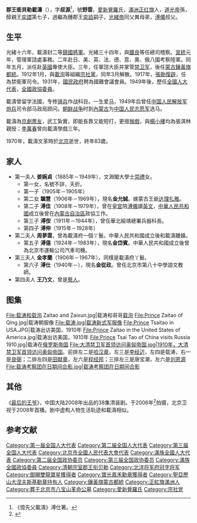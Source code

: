 {{Manchu name|[[爱新觉罗氏|爱新觉罗]]}}
{{Infobox Officeholder
|图像 =载涛 Zaitao.jpg
|图像大小 =300px
|图像說明 =郡王銜貝勒載濤
|后缀尊称 = 鍾郡王|貝勒
|屆次1     = 第三代
|職務1     = 鍾郡王
|就任日期1 = 1902年
|卸任日期1 = 1945年
|前任1 = [[载滢|载滢]]
|继任1 = 末代
|1blankname1   =[[清朝君主列表|皇帝]]
|1namedata1=清德宗[[载湉|载湉]]→[[溥仪|溥仪]]
|屆次2     = 首届
|職務2     = 国难会议会员
|就任日期2 = 1932年4月
|卸任日期2 = 1932年4月
|chairman2 = [[林森|林森]]
|order3        = 第一至三届
|office3       =中华人民共和国全国人民代表大会代表
|1blankname3   = [[全国人民代表大会常务委员会委员长|全国人大<br />常委委员长]]
|1namedata3    = [[刘少奇|刘少奇]]→[[朱德|朱德]]
|2blankname3   = [[全国人民代表大会常务委员会副委员长|全国人大常委<br />第一副委员长]]
|2namedata3    = [[宋庆龄|宋庆龄]]→[[林伯渠|林伯渠]]→[[彭真|彭真]]
|3blankname3   = [[国务院总理|国务院总理]]
|3namedata3   = [[周恩来|周恩来]]
|4blankname3  = [[中华人民共和国主席|国家主席]]
|4namedata3   = [[毛泽东|毛泽东]]→[[刘少奇|刘少奇]]→[[董必武|董必武]]
|5blankname3   = [[中华人民共和国主席|副主席]]
|5namedata3   = [[朱德|朱德]]→[[宋庆龄|宋庆龄]]、[[董必武|董必武]]
|term_start3   = 1954年9月27日
|term_end3     = 1970年9月2日
|order4       = 第二至三届
|office4      =中国人民政治协商会议全国委员会委员
|1blankname4   = [[中国人民政治协商会议全国委员会主席|全国政协<br />主席]]
|1namedata4    = [[周恩来|周恩来]]
|2blankname4  = [[中国人民政治协商会议全国委员会秘书长|全国政协<br />秘书长]]
|2namedata4   = [[徐冰|徐冰]]
|3blankname4   = [[国务院总理|国务院总理]]
|3namedata4   = [[周恩来|周恩来]]
|4blankname4  = [[中华人民共和国主席|国家主席]]
|4namedata4   = [[毛泽东|毛泽东]]→[[刘少奇|刘少奇]]→[[董必武|董必武]]
|5blankname4   =[[中华人民共和国主席|副主席]]
|5namedata4   = [[朱德|朱德]]→[[宋庆龄|宋庆龄]]、[[董必武|董必武]]
|term_start4  = 1954年12月
|term_end4     = 1965 年1月
|职务5=[[中国人民解放军|中国人民解放军]][[炮兵|炮兵]]司令部马政局顾问
|姓 =[[愛新覺羅|愛新覺羅]]
|名 =載濤
|原名    = 
|字  = 叔源
|號  = 野雲
|封爵 =二等[[镇国将军|镇国将军]]→[[奉恩辅国公|辅国公]]→[[贝勒|贝勒]]
|國籍 = {{QIN}}（1887年－1912年）<br />
{{ROC}}（1912年－1949年）<br />
{{PRC}}（1949年－1970年）
|籍貫 = 右翼近支[[正紅旗|正紅旗]]第一族
|出生日期 =光绪十三年<br>1887年6月23日
|出生地點 ={{QING}}[[北京市|京師]]
|逝世日期 =庚戌年八月初二日<Br>{{death date and age|1970|9|2|1887|6|23}}
|逝世地點= {{PRC}}[[北京市|北京市]]
|安葬地點=[[北京市八宝山革命公墓|北京市八宝山革命公墓]]
|居處    = 
|政黨    = [[宗社党|宗社党]]（1912年1－3月）
|職業    = 军事家、政治家、地摊商贩
|父母    = 父親：醇贤亲王[[奕譞|奕譞]]<br />母亲：[[侧福晋刘佳氏|侧福晋刘佳氏]]
|配偶    = 姜婉貞<br />周夢雲<br />金孝蘭<br />王乃文
|子女    = 子：<Br>長子<br />次子: [[溥佳|溥佳]]<br />三子: [[溥侒|溥侒]]<br />四子: [[溥伸|溥伸]]<br />五子: [[溥僖|溥僖]]<br />六子: [[溥仕|溥仕]]<Br>女：<Br>長女<br />次女: [[韞慧|韞慧]]
|親屬    = 同胞兄弟：<br />醇亲王[[载沣|载沣]]<br />瑞郡王[[载洵|载洵]]<br />異母兄弟：<br />载瀚<br />清德宗[[载湉|载湉]]<br />奕譞三子<br />载洸
|宗教信仰    = [[中国民间信仰|中国民间信仰]]
|專業    = 
|母校    = 法国索米骑兵学校
|網站    = 
|簽名    = 
|別名    = 
|軍銜    = 
|效忠    = {{QIN}}（1890年－1912年）<br />{{Flagicon|大清}} [[张勋复辟|复辟清政府]]（1917年7月1日－1917年7月12日）<br />{{ROC}}（1912年－1949年）<br />{{PRC}}（1949年－1970年）
|服務    = 清朝[[禁卫军|禁卫军]]<br />清朝[[新军|新军]]<br />[[中国人民解放军|中国人民解放军]]<br />[[中国人民志愿军|中国人民志愿军]]
|服役期間= 1890年－1970年
|階級    = 
|隊      = 
|戰爭    = [[朝鲜战争|朝鲜战争]]
|獲獎    = 
|著作 =  
}}

'''郡王銜貝勒載濤'''（{{bd|1887年|6月23日|1970年|9月2日|catIdx=Zai載}}），字'''叔源'''<ref>《憶先父載濤》溥仕著。</ref>，號'''野雲'''，[[愛新覺羅|愛新覺羅]]氏，[[满洲族|滿洲]][[正红旗|正红旗]]人，[[道光帝|道光帝]]孫，醇親王[[奕譞|奕譞]]第七子，過繼為鍾郡王[[奕詥|奕詥]]嗣子，[[光緒帝|光緒帝]]同父異母弟，[[溥儀|溥儀]]叔父。

==生平==
光緒十六年，載濤封二等[[鎮國將軍|鎮國將軍]]。光緒三十四年，與[[鐵良|鐵良]]等任總司稽察。[[宣統|宣統]]元年，管理軍諮處事務。二年赴日、美、英、法、德、意、奧、俄八國考察陸軍。同年五月，派任赴[[英國|英國]]專使大臣。三年，任軍諮大臣并掌管[[禁卫军|禁卫军]]，後任[[蒙古民族|蒙古]][[鑲黃旗|鑲黃旗]][[都統|都統]]。1912年1月，與[[載洵|載洵]]等組織[[宗社黨|宗社黨]]，同年3月解散。1917年，[[張勛復辟|張勛復辟]]，任為禁衛軍司令。1931年，[[國民政府|國民政府]]聘為國難會議會員。1949年後，歷任[[全國人大代表|全國人大代表]]，[[全國政協委員|全國政協委員]]。

載濤曾留学法國{{Link-en|索米尔骑兵学校|Cavalry School}}，专修[[骑兵|骑兵]]作战科目。一生爱[[马|马]]，1949年后曾任[[中国人民解放军|中国人民解放军]][[炮兵|炮兵]]司令部马政局顾问。[[朝鲜战争|朝鲜战争]]时到[[內蒙古|內蒙古]]为[[中国人民志愿军|中国人民志愿军]]选马。

載濤為[[京劇|京劇]][[票友|票友]]，武工紮實，即能長靠又能短打，更擅[[悟空戏|猴戲]]，與[[楊小樓|楊小樓]]均為張淇林親授；[[李萬春|李萬春]]曾向載濤學戲三年。

1970年，載濤文革時於[[北京|北京]]逝世，終年83歲。

== 家人 ==
*第一夫人 '''姜婉貞'''（1885年－1949年），文淵閣大學士[[崇禮|崇禮]]女。
**第一女，名號不詳，夭折。
**第一子（1905年－1905年）
**第二女 '''韞慧'''（1906年－1969年），現名'''金允誠'''。嫁蒙古王爺[[达理扎雅|达理扎雅]]。
**第二子 '''溥佳'''（1908年－1979年），曾在[[皇宮|皇宮]]陪[[溥儀|溥儀]]讀[[英文|英文]]，[[中華人民共和國|中華人民共和國]]成立後曾在[[內蒙古自治區|內蒙古自治區]]政協工作。
**第三子 '''溥侒'''（1911年－1944年），曾任華北綏靖總署兵器科長。
**第四子 '''溥伸'''（1915年－1928年）
*第二夫人 '''周夢雲'''，曾為載濤府一個丫鬟。中華人民共和國成立後和載濤離婚。
**第五子 '''溥僖'''（1924年－1983年），現名'''金岱賓'''。中華人民共和國成立後曾為北京市運輸公司汽車司機。
*第三夫人 '''金孝蘭'''（1906年－1967年），同樣是載濤府丫鬟。
**第六子 '''溥仕'''（1940年－），現名'''金從政'''。曾任北京市第八十中學語文教師。
*第四夫人 '''王乃文'''，曾是[[藝人|藝人]]。

== 图集 ==
<gallery heights="165" mode="packed">
File:载涛和载洵 Zaitao and Zaixun.jpg|载涛和哥哥[[载洵|载洵]]
File:Prince Zaitao of Qing.jpg|载涛朝服像
File:载涛.jpg|载涛新式军服像
File:Prince Tsaitao in USA.JPG|载涛出访美国，1910年
File:Prince Zaitao in the United States of America.jpg|载涛出访美国，1910年
File:Prince Tsai Tao of China visits Russia 1910.jpg|载涛在[[俄罗斯帝国|俄罗斯帝国]]
File:大清禁卫军首领访问奥匈帝国.jpg|1910年，大清禁卫军首领访问[[奥匈帝国|奥匈帝国]]。前排左二是[[哈汉章|哈汉章]]，左三是[[李经迈|李经迈]]，左四是载涛，右一是[[良弼_(紅帶子)|良弼]]；二排左四是[[田献章|田献章]]，左六是[[程经邦|程经邦]]；三排左三是唐宝潮，左六是[[刘恩源|刘恩源]]
File:载涛考察团在日期间合影.jpg|载涛考察团在日期间合影
</gallery>


==其他==
《[[最后的王爷|最后的王爷]]》，中国大陆2008年出品的38集清装剧。于2006年<ref>{{Cite web |url=http://ent.sina.com.cn/v/m/2006-11-09/16301320909.html |title=《最后的王爷》紧张拍摄 齐欢首度出演古装戏 |access-date=2014-05-22 |archive-date=2020-10-29 |archive-url=https://web.archive.org/web/20201029231923/http://ent.sina.com.cn/v/m/2006-11-09/16301320909.html |dead-url=no }}</ref>拍摄，北京卫视于2008年首播。剧中虚构人物生活轨迹和載濤相似。

==参考文献==
{{Reflist}}

{{start box}}
{{s-hou|鍾郡王世系|6月23日|1887年|9月2日|1970年|清宣宗世系}}
{{s-roy}}
{{s-before|養兄已革郡王銜貝勒[[載瀅|載瀅]]}}
{{s-title|[[鍾郡王|貝勒（鍾郡王系）]]|任職期間:1900年－1945年}}
{{s-none|帝制結束}}
{{end box}}

{{醇親王府世譜}}
{{DEFAULTSORT:Zai载}}
[[Category:第一届全国人大代表|Category:第一届全国人大代表]]
[[Category:第二届全国人大代表|Category:第二届全国人大代表]]
[[Category:第三届全国人大代表|Category:第三届全国人大代表]]
[[Category:北京市全國人民代表大會代表|Category:北京市全國人民代表大會代表]]
[[Category:滿族全國人大代表|Category:滿族全國人大代表]]
[[Category:第二届全国政协委员|Category:第二届全国政协委员]]
[[Category:第三届全国政协委员|Category:第三届全国政协委员]]
[[Category:滿族全國政協委員|Category:滿族全國政協委員]]
[[Category:清朝宗室郡王衔贝勒|Category:清朝宗室郡王衔贝勒]]
[[Category:北洋将军府冠字将军|Category:北洋将军府冠字将军]]
[[Category:御賜雙龍寶星獲得者|Category:御賜雙龍寶星獲得者]]
[[Category:寶光嘉禾勳章獲得者|Category:寶光嘉禾勳章獲得者]]
[[Category:聖亞歷山大涅夫斯基勳章持有人|Category:聖亞歷山大涅夫斯基勳章持有人]]
[[Category:鑲黃旗蒙古都統|Category:鑲黃旗蒙古都統]]
[[Category:正紅旗滿洲人|Category:正紅旗滿洲人]]
[[Category:葬于北京市八宝山革命公墓|Category:葬于北京市八宝山革命公墓]]
[[Category:愛新覺羅氏|Category:愛新覺羅氏]]
[[Category:宗社党|Category:宗社党]]